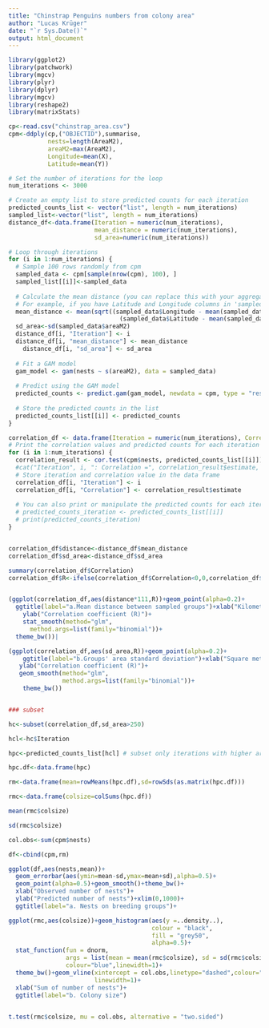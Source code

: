 ```yaml
---
title: "Chinstrap Penguins numbers from colony area"
author: "Lucas Krüger"
date: "`r Sys.Date()`"
output: html_document
---
```


```r


library(ggplot2)
library(patchwork)
library(mgcv)
library(plyr)
library(dplyr)
library(mgcv)
library(reshape2)
library(matrixStats)


```



```r
cp<-read.csv("chinstrap_area.csv")
cpm<-ddply(cp,("OBJECTID"),summarise,
           nests=length(AreaM2),
           areaM2=max(AreaM2),
           Longitude=mean(X),
           Latitude=mean(Y))

# Set the number of iterations for the loop
num_iterations <- 3000

# Create an empty list to store predicted counts for each iteration
predicted_counts_list <- vector("list", length = num_iterations)
sampled_list<-vector("list", length = num_iterations)
distance_df<-data.frame(Iteration = numeric(num_iterations), 
                        mean_distance = numeric(num_iterations),
                        sd_area=numeric(num_iterations))

# Loop through iterations
for (i in 1:num_iterations) {
  # Sample 100 rows randomly from cpm
  sampled_data <- cpm[sample(nrow(cpm), 100), ]
  sampled_list[[i]]<-sampled_data
  
  # Calculate the mean distance (you can replace this with your aggregation measure)
  # For example, if you have Latitude and Longitude columns in 'sampled_data'
  mean_distance <- mean(sqrt((sampled_data$Longitude - mean(sampled_data$Longitude))^2 +
                               (sampled_data$Latitude - mean(sampled_data$Latitude))^2))
  sd_area<-sd(sampled_data$areaM2)
  distance_df[i, "Iteration"] <- i
  distance_df[i, "mean_distance"] <- mean_distance
    distance_df[i, "sd_area"] <- sd_area
  
  # Fit a GAM model
  gam_model <- gam(nests ~ s(areaM2), data = sampled_data)
  
  # Predict using the GAM model
  predicted_counts <- predict.gam(gam_model, newdata = cpm, type = "response")
  
  # Store the predicted counts in the list
  predicted_counts_list[[i]] <- predicted_counts
}

correlation_df <- data.frame(Iteration = numeric(num_iterations), Correlation = numeric(num_iterations))
# Print the correlation values and predicted counts for each iteration
for (i in 1:num_iterations) {
  correlation_result <- cor.test(cpm$nests, predicted_counts_list[[i]])
  #cat("Iteration", i, ": Correlation =", correlation_result$estimate, "\n")
  # Store iteration and correlation value in the data frame
  correlation_df[i, "Iteration"] <- i
  correlation_df[i, "Correlation"] <- correlation_result$estimate
  
  # You can also print or manipulate the predicted counts for each iteration here
  # predicted_counts_iteration <- predicted_counts_list[[i]]
  # print(predicted_counts_iteration)
}


correlation_df$distance<-distance_df$mean_distance
correlation_df$sd_area<-distance_df$sd_area

summary(correlation_df$Correlation)
correlation_df$R<-ifelse(correlation_df$Correlation<0,0,correlation_df$Correlation)


(ggplot(correlation_df,aes(distance*111,R))+geom_point(alpha=0.2)+
  ggtitle(label="a.Mean distance between sampled groups")+xlab("Kilometers")+
    ylab("Correlation coefficient (R)")+
    stat_smooth(method="glm",
      method.args=list(family="binomial"))+
  theme_bw())|

(ggplot(correlation_df,aes(sd_area,R))+geom_point(alpha=0.2)+
    ggtitle(label="b.Groups' area standard deviation")+xlab("Square meters")+
   ylab("Correlation coefficient (R)")+
   geom_smooth(method="glm",
               method.args=list(family="binomial"))+
    theme_bw())


### subset

hc<-subset(correlation_df,sd_area>250)

hcl<-hc$Iteration

hpc<-predicted_counts_list[hcl] # subset only iterations with higher area variability

hpc.df<-data.frame(hpc)

rm<-data.frame(mean=rowMeans(hpc.df),sd=rowSds(as.matrix(hpc.df)))

rmc<-data.frame(colsize=colSums(hpc.df))

mean(rmc$colsize)

sd(rmc$colsize)

col.obs<-sum(cpm$nests)

df<-cbind(cpm,rm)

ggplot(df,aes(nests,mean))+
  geom_errorbar(aes(ymin=mean-sd,ymax=mean+sd),alpha=0.5)+
  geom_point(alpha=0.5)+geom_smooth()+theme_bw()+
  xlab("Observed number of nests")+
  ylab("Predicted number of nests")+xlim(0,1000)+
  ggtitle(label="a. Nests on breeding groups")+

ggplot(rmc,aes(colsize))+geom_histogram(aes(y =..density..), 
                                        colour = "black", 
                                        fill = "grey50",
                                        alpha=0.5)+
  stat_function(fun = dnorm, 
                args = list(mean = mean(rmc$colsize), sd = sd(rmc$colsize)),
                colour="blue",linewidth=1)+
  theme_bw()+geom_vline(xintercept = col.obs,linetype="dashed",colour="red2",
                        linewidth=1)+
  xlab("Sum of number of nests")+
  ggtitle(label="b. Colony size")
  

t.test(rmc$colsize, mu = col.obs, alternative = "two.sided")



```

